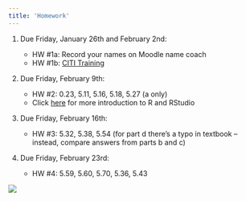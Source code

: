 ```yaml
---
title: 'Homework'
---
```


1.  Due Friday, January 26th and February 2nd:

    -   HW #1a: Record your names on Moodle name coach
    -   HW #1b: [CITI Training](pdfs/HW%201b_CITI%20Training.pdf)

2.  Due Friday, February 9th:

    -   HW #2: 0.23, 5.11, 5.16, 5.18, 5.27 (a only)
    -   Click [here](pdfs/intro_to_r.html) for more introduction to R and RStudio

3.  Due Friday, February 16th:

    -   HW #3: 5.32, 5.38, 5.54 (for part d there's a typo in textbook -- instead, compare answers from parts b and c)

4.  Due Friday, February 23rd:

    -   HW #4: 5.59, 5.60, 5.70, 5.36, 5.43

    <!-- 5.  Due Friday, October 15th: -->

    <!--     -   HW #5: 5.46, 5.61, 6.12, 6.13, 6.15, 6.16, 6.31 (a-b only) -->

    <!-- 6.  Due Friday, November 5th: -->

    <!--     -   HW #6: 6.1, 6.5, 6.26, 6.36, 6.37 -->

    <!-- 7.  Due Friday, November 12th: -->

    <!--     -   HW #7: 7.5, 7.7, 7.8, 7.11, 7.12, find a peer-reviewed journal article that uses ANOVA and upload with your HW. -->

    <!-- 8.  Due Friday, November 19th: -->

    <!--     -   HW #8: 7.20, 7.21, 7.22, 7.34, 7.38 -->

    <!-- 9.  Due Friday, December 3rd: -->

    <!--     -   HW #9: 8.1, 8.3, 8.6, 8.12, 8.14 -->

![](https://c.tenor.com/xATuBt2dRhwAAAAM/kitten-cat.gif)
